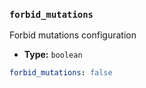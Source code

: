 ### `forbid_mutations`

Forbid mutations configuration

- **Type:** `boolean`

```yaml title="forbid_mutations"
forbid_mutations: false
```
